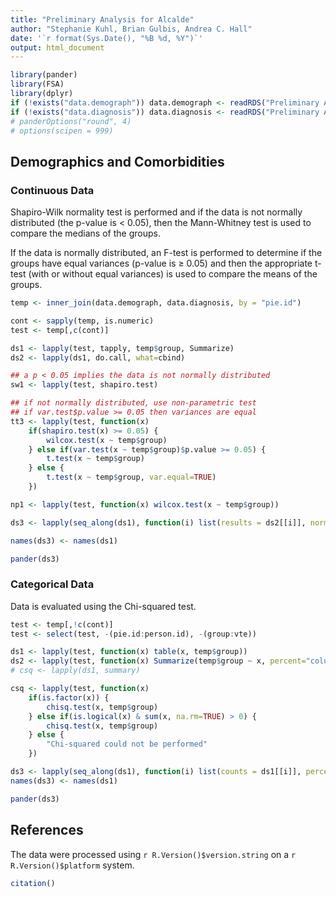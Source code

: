 ```yaml
---
title: "Preliminary Analysis for Alcalde"
author: "Stephanie Kuhl, Brian Gulbis, Andrea C. Hall"
date: '`r format(Sys.Date(), "%B %d, %Y")`'
output: html_document
---
```


```r
library(pander)
library(FSA)
library(dplyr)
if (!exists("data.demograph")) data.demograph <- readRDS("Preliminary Analysis/demograph.Rds")
if (!exists("data.diagnosis")) data.diagnosis <- readRDS("Preliminary Analysis/diagnosis.Rds")
# panderOptions("round", 4)
# options(scipen = 999)
```

## Demographics and Comorbidities

### Continuous Data

Shapiro-Wilk normality test is performed and if the data is not normally distributed (the p-value is < 0.05), then the Mann-Whitney test is used to compare the medians of the groups.

If the data is normally distributed, an F-test is performed to determine if the groups have equal variances (p-value is $\ge$ 0.05) and then the appropriate t-test (with or without equal variances) is used to compare the means of the groups.

```r
temp <- inner_join(data.demograph, data.diagnosis, by = "pie.id")

cont <- sapply(temp, is.numeric)
test <- temp[,c(cont)]

ds1 <- lapply(test, tapply, temp$group, Summarize)
ds2 <- lapply(ds1, do.call, what=cbind)

## a p < 0.05 implies the data is not normally distributed
sw1 <- lapply(test, shapiro.test)

## if not normally distributed, use non-parametric test
## if var.test$p.value >= 0.05 then variances are equal
tt3 <- lapply(test, function(x) 
    if(shapiro.test(x) >= 0.05) {
        wilcox.test(x ~ temp$group)
    } else if(var.test(x ~ temp$group)$p.value >= 0.05) {
        t.test(x ~ temp$group)
    } else {
        t.test(x ~ temp$group, var.equal=TRUE)
    })

np1 <- lapply(test, function(x) wilcox.test(x ~ temp$group))

ds3 <- lapply(seq_along(ds1), function(i) list(results = ds2[[i]], normality = sw1[[i]], comparison = tt3[[i]]))

names(ds3) <- names(ds1)

pander(ds3)
```

### Categorical Data

Data is evaluated using the Chi-squared test. 

```r
test <- temp[,!c(cont)]
test <- select(test, -(pie.id:person.id), -(group:vte))

ds1 <- lapply(test, function(x) table(x, temp$group))
ds2 <- lapply(test, function(x) Summarize(temp$group ~ x, percent="column", addtotal=FALSE))
# csq <- lapply(ds1, summary)

csq <- lapply(test, function(x) 
    if(is.factor(x)) {
        chisq.test(x, temp$group)
    } else if(is.logical(x) & sum(x, na.rm=TRUE) > 0) {
        chisq.test(x, temp$group)
    } else {
        "Chi-squared could not be performed"
    })

ds3 <- lapply(seq_along(ds1), function(i) list(counts = ds1[[i]], percents = ds2[[i]], chi.sq = csq[[i]]))
names(ds3) <- names(ds1)

pander(ds3)
```

## References

The data were processed using `r R.Version()$version.string` on a `r R.Version()$platform` system.

```r
citation()
```

